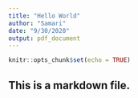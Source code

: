 ```yaml
---
title: "Hello World"
author: "Samari"
date: "9/30/2020"
output: pdf_document
---
```


```r
knitr::opts_chunk$set(echo = TRUE)
```

## This is a markdown file.
